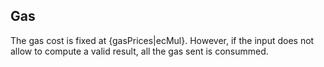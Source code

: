 ## Gas

The gas cost is fixed at {gasPrices|ecMul}. However, if the input does not allow to compute a valid result, all the gas sent is consummed.
